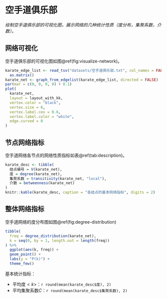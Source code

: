 # 空手道俱乐部

*绘制空手道俱乐部的可视化图，展示网络的几种统计性质（度分布，集聚系数，介数）。*

## 网络可视化

空手道俱乐部的可视化图如图\@ref(fig:visualize-network)。

```r
karate_edge_list <- read_tsv("datasets/空手道俱乐部.txt", col_names = FALSE) %>%
  as.matrix()
karate_net <- graph_from_edgelist(karate_edge_list, directed = FALSE)
par(mar = c(0, 0, 0, 0) + 0.1)
plot(
  karate_net,
  layout = layout_with_kk,
  vertex.color = "black",
  vertex.size = 6,
  vertex.label.cex = 0.6,
  vertex.label.color = "white",
  edge.curved = 0
)
```

## 节点网络指标

空手道网络各节点的网络性质指标如表\@ref(tab:description)。

```r
karate_desc <- tibble(
  结点编号 = V(karate_net),
  度 = degree(karate_net),
  集聚系数 = transitivity(karate_net, "local"),
  介数 = betweenness(karate_net)
)
knitr::kable(karate_desc, caption = "各结点的基本网络指标", digits = 2)
```

## 整体网络指标

空手道网络的度分布图如图\@ref(fig:degree-distribution)

```r
tibble(
  freq = degree_distribution(karate_net),
  k = seq(0, by = 1, length.out = length(freq))
) %>%
  ggplot(aes(k, freq)) +
  geom_point() +
  labs(y = "P(k)") +
  theme_few()
```

基本统计指标：

* 平均度$<k>$：`r round(mean(karate_desc$度), 2)`
* 平均集聚系数$C$：`r round(mean(karate_desc$集聚系数), 2)`
